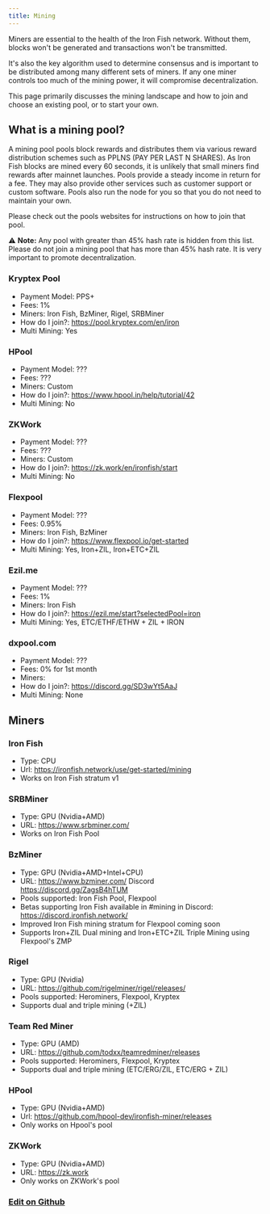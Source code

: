 ```yaml
---
title: Mining
---
```


Miners are essential to the health of the Iron Fish network. Without them, blocks won't be generated and transactions won't be transmitted.

It's also the key algorithm used to determine consensus and is important to be distributed among many different sets of miners. If any one miner controls too much of the mining power, it will compromise decentralization.

This page primarily discusses the mining landscape and how to join and choose an existing pool, or to start your own.

## What is a mining pool?

A mining pool pools block rewards and distributes them via various reward distribution schemes such as PPLNS (PAY PER LAST N SHARES). As Iron Fish blocks are mined every 60 seconds, it is unlikely that small miners find rewards after mainnet launches. Pools provide a steady income in return for a fee. They may also provide other services such as customer support or custom software. Pools also run the node for you so that you do not need to maintain your own.

Please check out the pools websites for instructions on how to join that pool.

⚠️️ **Note:** Any pool with greater than 45% hash rate is hidden from this list. Please do not join a mining pool that has more than 45% hash rate. It is very important to promote decentralization.

### Kryptex Pool
 * Payment Model: PPS+
 * Fees: 1%
 * Miners: Iron Fish, BzMiner, Rigel, SRBMiner
 * How do I join?: https://pool.kryptex.com/en/iron
 * Multi Mining: Yes

 ### HPool
 * Payment Model: ???
 * Fees: ???
 * Miners: Custom
 * How do I join?: https://www.hpool.in/help/tutorial/42
 * Multi Mining: No

 ### ZKWork
 * Payment Model: ???
 * Fees: ???
 * Miners: Custom
 * How do I join?: https://zk.work/en/ironfish/start
 * Multi Mining: No

 ### Flexpool
 * Payment Model: ???
 * Fees: 0.95%
 * Miners: Iron Fish, BzMiner
 * How do I join?: https://www.flexpool.io/get-started
 * Multi Mining: Yes, Iron+ZIL, Iron+ETC+ZIL

### Ezil.me
 * Payment Model: ???
 * Fees: 1%
 * Miners: Iron Fish
 * How do I join?: https://ezil.me/start?selectedPool=iron
 * Multi Mining: Yes, ETC/ETHF/ETHW + ZIL + IRON

 ### dxpool.com
 * Payment Model: ???
 * Fees: 0% for 1st month
 * Miners:
 * How do I join?: https://discord.gg/SD3wYt5AaJ
 * Multi Mining: None

## Miners

### Iron Fish
   - Type: CPU
   - Url: https://ironfish.network/use/get-started/mining
   - Works on Iron Fish stratum v1

### SRBMiner
   - Type: GPU (Nvidia+AMD)
   - URL: https://www.srbminer.com/
   - Works on Iron Fish Pool

### BzMiner
   - Type: GPU (Nvidia+AMD+Intel+CPU)
   - URL: https://www.bzminer.com/ Discord https://discord.gg/ZagsB4hTUM
   - Pools supported: Iron Fish Pool, Flexpool
   - Betas supporting Iron Fish available in #mining in Discord: https://discord.ironfish.network/
   - Improved Iron Fish mining stratum for Flexpool coming soon
   - Supports Iron+ZIL Dual mining and Iron+ETC+ZIL Triple Mining using Flexpool's ZMP

### Rigel
   - Type: GPU (Nvidia)
   - URL: https://github.com/rigelminer/rigel/releases/
   - Pools supported: Herominers, Flexpool, Kryptex
   - Supports dual and triple mining (+ZIL)

### Team Red Miner
   - Type: GPU (AMD)
   - URL: https://github.com/todxx/teamredminer/releases
   - Pools supported: Herominers, Flexpool, Kryptex
   - Supports dual and triple mining (ETC/ERG/ZIL, ETC/ERG + ZIL)

### HPool
   - Type: GPU (Nvidia+AMD)
   - Url: https://github.com/hpool-dev/ironfish-miner/releases
   - Only works on Hpool's pool

### ZKWork
   - Type: GPU (Nvidia+AMD)
   - URL: https://zk.work
   - Only works on ZKWork's pool

### [Edit on Github](https://github.com/iron-fish/website/edit/master/content/get-started/mining.mdx)
